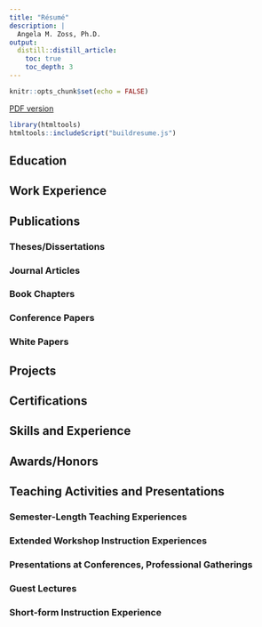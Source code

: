 ```yaml
---
title: "Résumé"
description: |
  Angela M. Zoss, Ph.D.
output:
  distill::distill_article:
    toc: true
    toc_depth: 3  
---
```


```r
knitr::opts_chunk$set(echo = FALSE)
```

<aside>[PDF version]('AngelaZoss-Resume-2021-02-04.pdf')</aside>

```r
library(htmltools)
htmltools::includeScript("buildresume.js")
```

## Education

::: {#ed}
:::

## Work Experience

::: {#work}
:::

## Publications

### Theses/Dissertations

::: {#theses}
:::

### Journal Articles

::: {#jrnl}
:::

### Book Chapters

::: {#bkchp}
:::

### Conference Papers

::: {#conf}
:::        

### White Papers

::: {#whitepapers}
:::

## Projects

::: {#proj}
:::

## Certifications

::: {#cert}
:::

## Skills and Experience

::: {#skills}
:::

## Awards/Honors

::: {#awards}
:::

## Teaching Activities and Presentations

### Semester-Length Teaching Experiences

::: {#courses}
:::

### Extended Workshop Instruction Experiences

::: {#long-workshops}
:::

### Presentations at Conferences, Professional Gatherings

::: {#presentations}
:::

### Guest Lectures

::: {#lectures}
:::

### Short-form Instruction Experience

::: {#workshops}
:::
